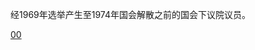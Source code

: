 {{Catnav|頁面分類|……|馬來西亞政治人物|马来西亚国会议员}}
{{Catnav|頁面分類|……|马来西亚国会|马来西亚国会议员}}
经1969年选举产生至1974年国会解散之前的国会下议院议员。

[[Category:马来西亚国会议员|00]]
